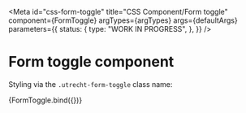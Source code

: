 <!-- @license CC0-1.0 -->


<Meta
  id="css-form-toggle"
  title="CSS Component/Form toggle"
  component={FormToggle}
  argTypes={argTypes}
  args={defaultArgs}
  parameters={{
    status: {
      type: "WORK IN PROGRESS",
    },
  }}
/>

# Form toggle component

Styling via the `.utrecht-form-toggle` class name:

<Canvas>
  <Story name="Default">{FormToggle.bind({})}</Story>
</Canvas>

<ArgsTable story="Default" />
